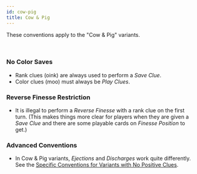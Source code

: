 ```yaml
---
id: cow-pig
title: Cow & Pig
---
```


These conventions apply to the "Cow & Pig" variants.

<br />

### No Color Saves

- Rank clues (oink) are always used to perform a *Save Clue*.
- Color clues (moo) must always be *Play Clues*.

### Reverse Finesse Restriction

- It is illegal to perform a *Reverse Finesse* with a rank clue on the first turn. (This makes things more clear for players when they are given a *Save Clue* and there are some playable cards on *Finesse Position* to get.)

### Advanced Conventions

- In Cow & Pig variants, *Ejections* and *Discharges* work quite differently. See the [Specific Conventions for Variants with No Positive Clues](no-positive-clues.mdx).

